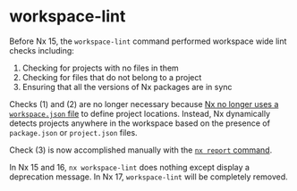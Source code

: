# workspace-lint

Before Nx 15, the `workspace-lint` command performed workspace wide lint checks including:

1. Checking for projects with no files in them
2. Checking for files that do not belong to a project
3. Ensuring that all the versions of Nx packages are in sync

Checks (1) and (2) are no longer necessary because [Nx no longer uses a `workspace.json` file](../workspace-json) to define project locations. Instead, Nx dynamically detects projects anywhere in the workspace based on the presence of `package.json` or `project.json` files.

Check (3) is now accomplished manually with the [`nx report` command](/packages/nx/documents/report).

In Nx 15 and 16, `nx workspace-lint` does nothing except display a deprecation message. In Nx 17, `workspace-lint` will be completely removed.
